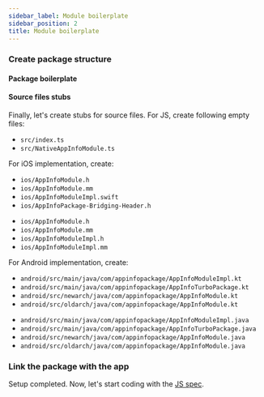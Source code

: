 ```yaml
---
sidebar_label: Module boilerplate
sidebar_position: 2
title: Module boilerplate
---
```




### Create package structure

#### Package boilerplate

<PackageStructureBoilerplate
  isFabricComponent={false}
  packageName="app-info-package"
  packageNameUpperCamelCase="AppInfoPackage"
  packageNameLowercase="appinfopackage"
  packageNameUpperCase="APP_INFO_PACKAGE"
/>

#### Source files stubs

Finally, let's create stubs for source files. For JS, create following empty files:

- `src/index.ts`
- `src/NativeAppInfoModule.ts`

For iOS implementation, create:

<Tabs groupId="ios_lang">
<TabItem value="swift" label="ObjC++ & Swift">

- `ios/AppInfoModule.h`
- `ios/AppInfoModule.mm`
- `ios/AppInfoModuleImpl.swift`
- `ios/AppInfoPackage-Bridging-Header.h`

</TabItem>
<TabItem value="objc" label="ObjC++ only">

- `ios/AppInfoModule.h`
- `ios/AppInfoModule.mm`
- `ios/AppInfoModuleImpl.h`
- `ios/AppInfoModuleImpl.mm`

</TabItem>
</Tabs>

For Android implementation, create:

<Tabs groupId="android_lang">
<TabItem value="kotlin" label="Kotlin">

- `android/src/main/java/com/appinfopackage/AppInfoModuleImpl.kt`
- `android/src/main/java/com/appinfopackage/AppInfoTurboPackage.kt`
- `android/src/newarch/java/com/appinfopackage/AppInfoModule.kt`
- `android/src/oldarch/java/com/appinfopackage/AppInfoModule.kt`

</TabItem>
<TabItem value="java" label="Java">

- `android/src/main/java/com/appinfopackage/AppInfoModuleImpl.java`
- `android/src/main/java/com/appinfopackage/AppInfoTurboPackage.java`
- `android/src/newarch/java/com/appinfopackage/AppInfoModule.java`
- `android/src/oldarch/java/com/appinfopackage/AppInfoModule.java`

</TabItem>
</Tabs>

### Link the package with the app

<LinkPackage package="app-info-package" />

Setup completed. Now, let's start coding with the [JS spec](./js-spec).

